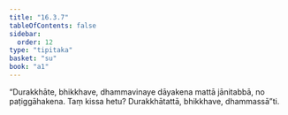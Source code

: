 ```yaml
---
title: "16.3.7"
tableOfContents: false
sidebar:
  order: 12
type: "tipitaka"
basket: "su"
book: "a1"
---
```



<DynamicBreadcrumb />

<Division number="314" book="a1" bookNo="15" page="36">

<Paragraph number="403" book="a1">
“Durakkhāte, bhikkhave, dhammavinaye dāyakena mattā jānitabbā, no paṭiggāhakena. Taṃ kissa hetu? Durakkhātattā, bhikkhave, dhammassā”ti.
</Paragraph>
</Division>